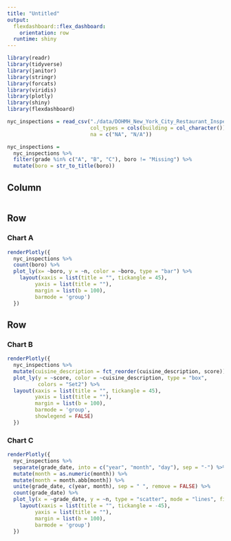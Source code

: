 ```yaml
---
title: "Untitled"
output: 
  flexdashboard::flex_dashboard:
    orientation: row
  runtime: shiny
---
```

```r
library(readr)
library(tidyverse)
library(janitor)
library(stringr)
library(forcats)
library(viridis)
library(plotly)
library(shiny)
library(flexdashboard)

nyc_inspections = read_csv("./data/DOHMH_New_York_City_Restaurant_Inspection_Results.csv.gz", 
                           col_types = cols(building = col_character()),
                           na = c("NA", "N/A"))

nyc_inspections =
  nyc_inspections %>%
  filter(grade %in% c("A", "B", "C"), boro != "Missing") %>% 
  mutate(boro = str_to_title(boro)) 

```



Column {.sidebar}
-----------------------------------------------------------------------

```r

```


Row
-----------------------------------------------------------------------

### Chart A

```r
renderPlotly({
  nyc_inspections %>% 
  count(boro) %>% 
  plot_ly(x= ~boro, y = ~n, color = ~boro, type = "bar") %>% 
    layout(xaxis = list(title = "", tickangle = 45),
         yaxis = list(title = ""),
         margin = list(b = 100),
         barmode = 'group')
  })
```

Row {.tabset .tabset-fade}
-----------------------------------------------------------------------

### Chart B

```r
renderPlotly({
  nyc_inspections %>% 
  mutate(cuisine_description = fct_reorder(cuisine_description, score)) %>%
  plot_ly(y = ~score, color = ~cuisine_description, type = "box",
          colors = "Set2") %>% 
  layout(xaxis = list(title = "", tickangle = 45),
         yaxis = list(title = ""),
         margin = list(b = 100),
         barmode = 'group',
         showlegend = FALSE)
  })
```

### Chart C

```r
renderPlotly({
  nyc_inspections %>%
  separate(grade_date, into = c("year", "month", "day"), sep = "-") %>% 
  mutate(month = as.numeric(month)) %>% 
  mutate(month = month.abb[month]) %>% 
  unite(grade_date, c(year, month), sep = " ", remove = FALSE) %>% 
  count(grade_date) %>% 
  plot_ly(x = ~grade_date, y = ~n, type = "scatter", mode = "lines", fill = "tozeroy") %>% 
    layout(xaxis = list(title = "", tickangle = -45),
         yaxis = list(title = ""),
         margin = list(b = 100),
         barmode = 'group')
  })
```


